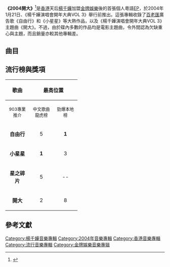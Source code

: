{{Infobox album <!-- See Wikipedia:WikiProject_Albums -->
| name       = 2004開大
| type       = [[EP|EP]]
| artist     = [[楊千嬅|楊千嬅]]
| cover      = 
| released   = 2004年1月21日 ([[香港|香港]])
| recorded   = 2004年
| genre      = [[粵語流行音樂|粵語流行音樂]]
| length     = 22分21秒
| label      = [[金牌娛樂|金牌娛樂]]、[[百代唱片|EMI Virgin]]
| producer   = 
| prev_title = [[Miriam's_Melodies|Miriam's Melodies]]
| prev_year  = 2003
| next_title = [[電光幻影|電光幻影]]
| next_year  = 2004
}}
'''《2004開大》'''<ref>{{cite web|title=2004 開大|url=https://www.yesasia.com/global/%E6%A5%8A%E5%8D%83%E5%AC%85-2004-%E9%96%8B%E5%A4%A7/1003002599-0-0-0-zh_TW/info.html|website=yesasia|accessdate=2004-01-21|archive-date=2009-01-10|archive-url=https://web.archive.org/web/20090110204603/http://www.yesasia.com/global/%E6%A5%8A%E5%8D%83%E5%AC%85-2004-%E9%96%8B%E5%A4%A7/1003002599-0-0-0-zh_TW/info.html|dead-url=no}}</ref>是[[香港|香港]]天后[[楊千嬅|楊千嬅]]加盟[[金牌娛樂|金牌娛樂]]後的首張個人粵語[[EP|EP]]，於2004年1月21日、《楊千嬅演唱會開年大典VOL 3》舉行前推出。這張專輯收錄了[[百老匯攝影器材|百老匯]]廣告歌《自由行》和《小星星》等大熱作品，以及《楊千嬅演唱會開年大典VOL 3》主題曲《開大》。不過，由於碟內多數的作品均是電影主題曲，令外間認為欠缺重心與主題，而且銷量亦較其他專輯差。

==曲目==
{{Tracklist
| collapsed =
| headline =
| font_size =
| total_length =
| extra_column =

| title1 = 開大
| note1 = 
| longnote1 = '''第四主打'''<br>《楊千嬅演唱會開年大典VOL 3》主題曲
| music1 = [[Eric_Kwok|Eric Kwok]]
| lyrics1 = [[黃偉文|黃偉文]]
| arranger1 = Eric Kwok
| producer1 = Eric Kwok
| extra1 = 
| length1 = 3:36

| title2 = 自由行
| note2 = 
| longnote2 = '''第一主打'''<br>[[百老匯攝影器材|百老匯]]廣告歌
| music2 = [[雷頌德|雷頌德]]
| lyrics2 = 黃偉文
| arranger2 = 雷頌德
| producer2 = 雷頌德
| extra2 = 
| length2 = 4:01

| title3 = 小星星
| note3 = 
| longnote3 = '''第二主打'''
| music3 = [[陳輝陽|陳輝陽]]
| lyrics3 = [[林夕|林夕]]
| arranger3 = 陳輝陽
| producer3 = 陳輝陽
| extra3 = 
| length3 = 3:53

| title4 = 星之碎片
| note4 = [[梁朝偉|梁朝偉]]合唱
| longnote4 = '''第三主打'''<br>電影《[[地下鐵_(電影)|地下鐵]]》主題曲
| music4 = [[伍樂城|伍樂城]]
| lyrics4 = 林夕
| arranger4 = 伍樂城
| producer4 = 伍樂城
| extra4 = 
| length4 = 3:57

| title5 = 花好月圓夜
| note5 = [[任賢齊|任賢齊]]合唱
| longnote5 = 電影《[[花好月圓|花好月圓]]》廣東主題曲
| music5 = 任賢齊
| lyrics5 = 林夕
| arranger5 = 伍樂城
| producer5 = 伍樂城
| extra5 = 
| length5 = 2:27

| title6 = 鸞鳳和鳴
| note6 = 
| longnote6 = 電影《[[花好月圓|花好月圓]]》廣東插曲
| music6 = 伍樂城
| lyrics6 = 林夕
| arranger6 = 伍樂城
| producer6 =伍樂城 
| extra6 = 
| length6 = 3:08

| title7 = 花好月圓夜
| note7 = 任賢齊合唱
| longnote7 = 電影《[[花好月圓|花好月圓]]》國語主題曲
| music7 = 任賢齊
| lyrics7 = 任賢齊
| arranger7 = 伍樂城
| producer7 = 伍樂城
| extra7 = 
| length7 = 2:28

| title8 = 萬世流芳
| note8 = 
| longnote8 = 電影《[[花好月圓|花好月圓]]》國語插曲
| music8 = 伍樂城
| lyrics8 = 林夕
| arranger8 = 伍樂城
| producer8 = 伍樂城
| extra8 = 
| length8 = 3:04
}}

== 流行榜與獎項 ==

{| class="wikitable"
|- bgcolor="#CCCCCC"
!align="center" rowspan="2" | 歌曲
!align="center" colspan="4" | 最高位置
!align="center" rowspan="2" | 獎項
|- bgcolor="#FFFFFF"
! width="60"|<small>903專業推介</small>
! width="60"|<small>中文歌曲龍虎榜</small>
! width="60"|<small>勁爆本地榜</small>
! width="60"|<small>勁歌金榜</small>
|- 
| align="center"|'''自由行''' || align="center"|5 || align="center"|'''1''' || align="center"|'''1''' || align="center"|'''1''' || align="center"|<span style="font-size:smaller;">2003年勁歌金曲第四季季選 - 得獎歌曲</span>
|- 
| align="center"|'''小星星''' || align="center"|'''1''' || align="center"|3 || align="center"|3 || align="center"|'''1''' || align="center"|<span style="font-size:smaller;">2004年勁歌金曲優秀選第一回 - 得獎歌曲</span>
|- 
| align="center"|'''星之碎片''' || align="center"|5 || align="center"|-- || align="center"|-- || align="center"|-- || align="center"|<small></small>
|- 
| align="center"|'''開大''' || align="center"|2 || align="center"|8 || align="center"|-- || align="center"|-- || align="center"|<small></small>
|}

== 參考文獻 ==
{{Reflist|2}}

{{楊千嬅}}
{{楊千嬅歌曲}}

[[Category:楊千嬅音樂專輯|Category:楊千嬅音樂專輯]]
[[Category:2004年音樂專輯|Category:2004年音樂專輯]]
[[Category:香港音樂專輯|Category:香港音樂專輯]]
[[Category:流行音樂專輯|Category:流行音樂專輯]]
[[Category:金牌娛樂音樂專辑|Category:金牌娛樂音樂專辑]]